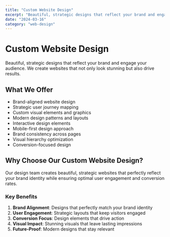 ```yaml
---
title: "Custom Website Design"
excerpt: "Beautiful, strategic designs that reflect your brand and engage your audience"
date: "2024-03-16"
category: "web-design"
---
```


# Custom Website Design

Beautiful, strategic designs that reflect your brand and engage your audience. We create websites that not only look stunning but also drive results.

## What We Offer

- Brand-aligned website design
- Strategic user journey mapping
- Custom visual elements and graphics
- Modern design patterns and layouts
- Interactive design elements
- Mobile-first design approach
- Brand consistency across pages
- Visual hierarchy optimization
- Conversion-focused design

## Why Choose Our Custom Website Design?

Our design team creates beautiful, strategic websites that perfectly reflect your brand identity while ensuring optimal user engagement and conversion rates.

### Key Benefits

1. **Brand Alignment**: Designs that perfectly match your brand identity
2. **User Engagement**: Strategic layouts that keep visitors engaged
3. **Conversion Focus**: Design elements that drive action
4. **Visual Impact**: Stunning visuals that leave lasting impressions
5. **Future-Proof**: Modern designs that stay relevant 